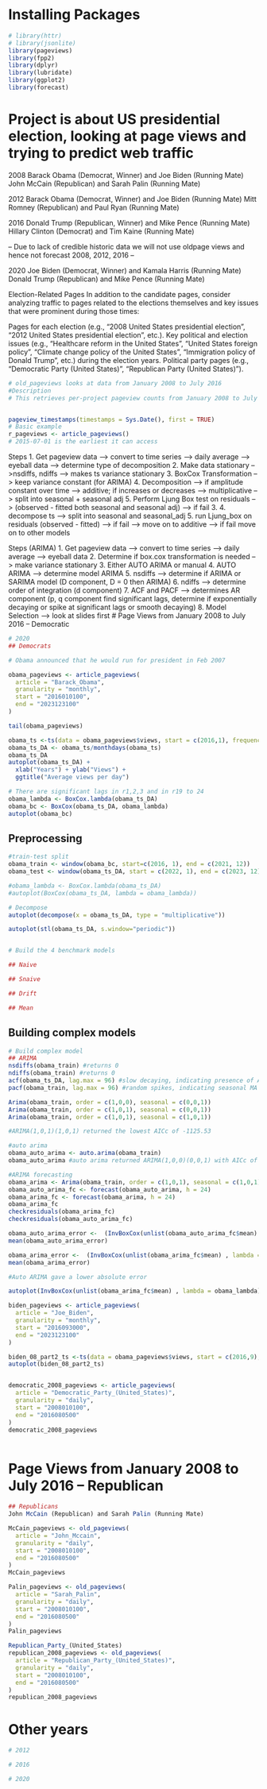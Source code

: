 # Installing Packages
```r
# library(httr)
# library(jsonlite)
library(pageviews)
library(fpp2)
library(dplyr)
library(lubridate)
library(ggplot2)
library(forecast)
```
# Project is about US presidential election, looking at page views and trying to predict web traffic

2008
Barack Obama (Democrat, Winner) and Joe Biden (Running Mate)
John McCain (Republican) and Sarah Palin (Running Mate)

2012
Barack Obama (Democrat, Winner) and Joe Biden (Running Mate)
Mitt Romney (Republican) and Paul Ryan (Running Mate)


2016
Donald Trump (Republican, Winner) and Mike Pence (Running Mate)
Hillary Clinton (Democrat) and Tim Kaine (Running Mate)

-- Due to lack of credible historic data we will not use oldpage views and hence not forecast 2008, 2012, 2016 -- 

2020
Joe Biden (Democrat, Winner) and Kamala Harris (Running Mate)
Donald Trump (Republican) and Mike Pence (Running Mate)

Election-Related Pages
In addition to the candidate pages, consider analyzing traffic to pages related to the elections themselves and key issues that were prominent during those times:

Pages for each election (e.g., "2008 United States presidential election", "2012 United States presidential election", etc.).
Key political and election issues (e.g., "Healthcare reform in the United States", "United States foreign policy", "Climate change policy of the United States", "Immigration policy of Donald Trump", etc.) during the election years.
Political party pages (e.g., "Democratic Party (United States)", "Republican Party (United States)").


```r
# old_pageviews looks at data from January 2008 to July 2016
#Description
# This retrieves per-project pageview counts from January 2008 to July 2016. These counts are calculated using the 'legacy' (read: old) model, which overcounts due to its inclusion of web-crawlers and similar automata.


pageview_timestamps(timestamps = Sys.Date(), first = TRUE)
# Basic example
r_pageviews <- article_pageviews()
# 2015-07-01 is the earliest it can access

```
Steps
1. Get pageview data --> convert to time series --> daily average --> eyeball data --> determine type of decomposition
2. Make data stationary -->nsdiffs, ndiffs --> makes ts variance stationary
3. BoxCox Transformation --> keep variance constant (for ARIMA)
4. Decomposition --> if amplitude constant over time --> additive; if increases or decreases --> multiplicative --> split into seasonal + seasonal adj
5. Perform Ljung Box test on residuals --> (observed - fitted both seasonal and seasonal adj) --> if fail
3. 
4. decompose ts --> split into seasonal and seasonal_adj
5. run Ljung_box on residuals (observed - fitted) --> if fail --> move on  to additive --> if fail move on to other models

Steps (ARIMA)
1. Get pageview data --> convert to time series --> daily average --> eyeball data
2. Determine if box.cox transformation is needed --> make variance stationary
3. Either AUTO ARIMA or manual
4. AUTO ARIMA --> determine model
ARIMA
5. nsdiffs --> determine if ARIMA or SARIMA model (D component, D = 0 then ARIMA)
6. ndiffs --> determine order of integration (d component)
7. ACF and PACF --> determines AR component (p, q component find significant lags, determine if exponentially decaying or spike at significant lags or smooth decaying)
8. Model Selection --> look at slides first
# Page Views from January 2008 to July 2016 -- Democratic
```r
# 2020
## Democrats

# Obama announced that he would run for president in Feb 2007

obama_pageviews <- article_pageviews(
  article = "Barack_Obama",
  granularity = "monthly",
  start = "2016010100",
  end = "2023123100"
)

tail(obama_pageviews)

obama_ts <-ts(data = obama_pageviews$views, start = c(2016,1), frequency = 12)
obama_ts_DA <- obama_ts/monthdays(obama_ts)
obama_ts_DA
autoplot(obama_ts_DA) +
  xlab("Years") + ylab("Views") +
  ggtitle("Average views per day")

# There are significant lags in r1,2,3 and in r19 to 24
obama_lambda <- BoxCox.lambda(obama_ts_DA)
obama_bc <- BoxCox(obama_ts_DA, obama_lambda)
autoplot(obama_bc)

```

## Preprocessing
```r
#train-test split
obama_train <- window(obama_bc, start=c(2016, 1), end = c(2021, 12))
obama_test <- window(obama_ts_DA, start = c(2022, 1), end = c(2023, 12))

#obama_lambda <- BoxCox.lambda(obama_ts_DA)
#autoplot(BoxCox(obama_ts_DA, lambda = obama_lambda))

# Decompose
autoplot(decompose(x = obama_ts_DA, type = "multiplicative"))

autoplot(stl(obama_ts_DA, s.window="periodic"))


# Build the 4 benchmark models

## Naive

## Snaive

## Drift

## Mean
```
## Building complex models
```r
# Build complex model
## ARIMA
nsdiffs(obama_train) #returns 0
ndiffs(obama_train) #returns 0
acf(obama_ts_DA, lag.max = 96) #slow decaying, indicating presence of AR.
pacf(obama_train, lag.max = 96) #random spikes, indicating seasonal MA component

Arima(obama_train, order = c(1,0,0), seasonal = c(0,0,1)) 
Arima(obama_train, order = c(1,0,1), seasonal = c(0,0,1)) 
Arima(obama_train, order = c(1,0,1), seasonal = c(1,0,1)) 

#ARIMA(1,0,1)(1,0,1) returned the lowest AICc of -1125.53

#auto arima
obama_auto_arima <- auto.arima(obama_train)
obama_auto_arima #auto arima returned ARIMA(1,0,0)(0,0,1) with AICc of -1127.92

#ARIMA forecasting
obama_arima <- Arima(obama_train, order = c(1,0,1), seasonal = c(1,0,1)) 
obama_auto_arima_fc <- forecast(obama_auto_arima, h = 24)
obama_arima_fc <- forecast(obama_arima, h = 24)
obama_arima_fc
checkresiduals(obama_arima_fc)
checkresiduals(obama_auto_arima_fc)

obama_auto_arima_error <-  (InvBoxCox(unlist(obama_auto_arima_fc$mean) , lambda = obama_lambda) - obama_test)
mean(obama_auto_arima_error)

obama_arima_error <-  (InvBoxCox(unlist(obama_arima_fc$mean) , lambda = obama_lambda) - obama_test)
mean(obama_arima_error)

#Auto ARIMA gave a lower absolute error

autoplot(InvBoxCox(unlist(obama_arima_fc$mean) , lambda = obama_lambda), series = "ARIMA(1,0,1)(1,0,1)") + autolayer(obama_test) + autolayer(InvBoxCox(unlist(obama_auto_arima_fc$mean) , lambda = obama_lambda), series = "ARIMA(1,0,0)(0,0,1)")
```




















```r
biden_pageviews <- article_pageviews(
  article = "Joe_Biden",
  granularity = "monthly",
  start = "2016093000",
  end = "2023123100"
)

biden_08_part2_ts <-ts(data = obama_pageviews$views, start = c(2016,9), frequency = 12)
autoplot(biden_08_part2_ts)


democratic_2008_pageviews <- article_pageviews(
  article = "Democratic_Party_(United_States)",
  granularity = "daily",
  start = "2008010100",
  end = "2016080500"
)
democratic_2008_pageviews



```
# Page Views from January 2008 to July 2016 -- Republican
```r
## Republicans
John McCain (Republican) and Sarah Palin (Running Mate)

McCain_pageviews <- old_pageviews(
  article = "John_Mccain",
  granularity = "daily",
  start = "2008010100",
  end = "2016080500"
)
McCain_pageviews

Palin_pageviews <- old_pageviews(
  article = "Sarah_Palin",
  granularity = "daily",
  start = "2008010100",
  end = "2016080500"
)
Palin_pageviews

Republican_Party_(United_States)
republican_2008_pageviews <- old_pageviews(
  article = "Republican_Party_(United_States)",
  granularity = "daily",
  start = "2008010100",
  end = "2016080500"
)
republican_2008_pageviews

```

# Other years
```r
# 2012

# 2016

# 2020
```